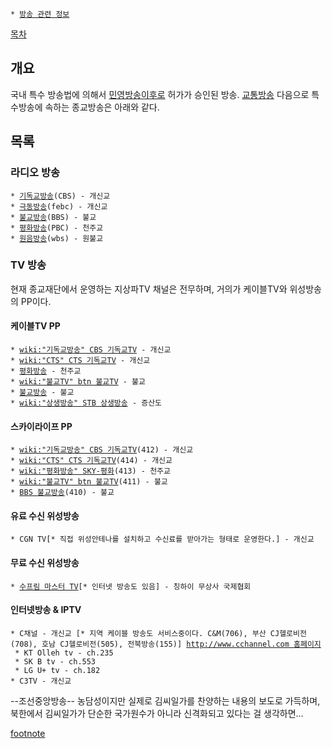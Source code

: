  * [[방송 관련 정보]]

[[목차]]
== 개요 ==
국내 특수 방송법에 의해서 [[민영방송]]이후로 허가가 승인된 방송. [[교통방송]] 다음으로 특수방송에 속하는 종교방송은 아래와 같다.

== 목록 ==
=== 라디오 방송 ===
 * [[기독교방송]](CBS) - 개신교
 * [[극동방송]](febc) - 개신교
 * [[불교방송]](BBS) - 불교
 * [[평화방송]](PBC) - 천주교
 * [[원음방송]](wbs) - 원불교

=== TV 방송 ===
현재 종교재단에서 운영하는 지상파TV 채널은 전무하며, 거의가 케이블TV와 위성방송의 PP이다.

==== 케이블TV PP ====
 * [[wiki:"기독교방송" CBS 기독교TV]] - 개신교
 * [[wiki:"CTS" CTS 기독교TV]] - 개신교
 * [[평화방송]] - 천주교
 * [[wiki:"불교TV" btn 불교TV]] - 불교
 * [[불교방송]] - 불교
 * [[wiki:"상생방송" STB 상생방송]] - 증산도

==== 스카이라이프 PP ====
 * [[wiki:"기독교방송" CBS 기독교TV]](412) - 개신교
 * [[wiki:"CTS" CTS 기독교TV]](414) - 개신교
 * [[wiki:"평화방송" SKY-평화]](413) - 천주교
 * [[wiki:"불교TV" btn 불교TV]](411) - 불교
 * [[불교방송|BBS 불교방송]](410) - 불교

==== 유료 수신 위성방송 ====
 * CGN TV[* 직접 위성안테나를 설치하고 수신료를 받아가는 형태로 운영한다.] - 개신교

==== 무료 수신 위성방송 ====
 * [[수프림 마스터 TV]][* 인터넷 방송도 있음] - 칭하이 무상사 국제협회

==== 인터넷방송 & IPTV ====
 * C채널 - 개신교 [* 지역 케이블 방송도 서비스중이다. C&M(706), 부산 CJ헬로비전(708), 호남 CJ헬로비전(505), 전북방송(155)] [[http://www.cchannel.com 홈페이지]]
  * KT Olleh tv - ch.235
  * SK B tv - ch.553
  * LG U+ tv - ch.182
 * C3TV - 개신교

--조선중앙방송-- 농담성이지만 실제로 김씨일가를 찬양하는 내용의 보도로 가득하며, 북한에서 김씨일가가 단순한 국가원수가 아니라 신격화되고 있다는 걸 생각하면...

[[footnote]]
